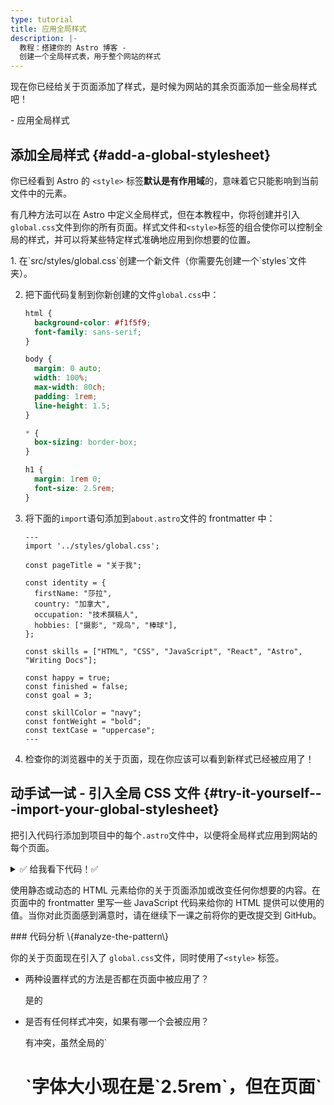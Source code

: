 ```yaml
---
type: tutorial
title: 应用全局样式
description: |-
  教程：搭建你的 Astro 博客 -
  创建一个全局样式表，用于整个网站的样式
---
```


现在你已经给关于页面添加了样式，是时候为网站的其余页面添加一些全局样式吧！

<PreCheck>
  - 应用全局样式
</PreCheck>

## 添加全局样式 \{#add-a-global-stylesheet\}

你已经看到 Astro 的 `<style>` 标签**默认是有作用域**的，意味着它只能影响到当前文件中的元素。

有几种方法可以在 Astro 中定义全局样式，但在本教程中，你将创建并引入`global.css`文件到你的所有页面。样式文件和`<style>`标签的组合使你可以控制全局的样式，并可以将某些特定样式准确地应用到你想要的位置。

<Steps>
1. 在`src/styles/global.css`创建一个新文件（你需要先创建一个`styles`文件夹）。

2. 把下面代码复制到你新创建的文件`global.css`中：

    ```css title="src/styles/global.css"
    html {
      background-color: #f1f5f9;
      font-family: sans-serif;
    }

    body {
      margin: 0 auto;
      width: 100%;
      max-width: 80ch;
      padding: 1rem;
      line-height: 1.5;
    }

    * {
      box-sizing: border-box;
    }

    h1 {
      margin: 1rem 0;
      font-size: 2.5rem;
    }
    ```

3. 将下面的`import`语句添加到`about.astro`文件的 frontmatter 中：

    ```astro title="src/pages/about.astro" ins={2}
    ---
    import '../styles/global.css';

    const pageTitle = "关于我";

    const identity = {
      firstName: "莎拉",
      country: "加拿大",
      occupation: "技术撰稿人",
      hobbies: ["摄影", "观鸟", "棒球"],
    };

    const skills = ["HTML", "CSS", "JavaScript", "React", "Astro", "Writing Docs"];

    const happy = true;
    const finished = false;
    const goal = 3;

    const skillColor = "navy";
    const fontWeight = "bold";
    const textCase = "uppercase";
    ---
    ```

4. 检查你的浏览器中的关于页面，现在你应该可以看到新样式已经被应用了！
</Steps>

<Box icon="puzzle-piece">

## 动手试一试 - 引入全局 CSS 文件 \{#try-it-yourself---import-your-global-stylesheet\}

把引入代码行添加到项目中的每个`.astro`文件中，以便将全局样式应用到网站的每个页面。

<details>
<summary>✅ 给我看下代码！✅</summary>

将以下引入代码添加到另外两个页面文件中：`src/pages/index.astro`和`src/pages/blog.astro`。

```astro title="src/pages/index.astro" ins={2}
---
import '../styles/global.css';
---
```
</details>
</Box>

使用静态或动态的 HTML 元素给你的关于页面添加或改变任何你想要的内容。在页面中的 frontmatter 里写一些 JavaScript 代码来给你的 HTML 提供可以使用的值。当你对此页面感到满意时，请在继续下一课之前将你的更改提交到 GitHub。

<Box icon="question-mark">
### 代码分析 \{#analyze-the-pattern\}

你的关于页面现在引入了 `global.css`文件，同时使用了`<style>` 标签。

- 两种设置样式的方法是否都在页面中被应用了？

    <p>
      <Spoiler>是的</Spoiler>
    </p>

- 是否有任何样式冲突，如果有哪一个会被应用？

    <p>
      <Spoiler>有冲突，虽然全局的`<h1>`字体大小现在是`2.5rem`，但在页面`<style>`标签中声明的`4rem`被优先应用到了当前页面上。</Spoiler>
    </p>

- 描述`global.css`和`<style>`如何协同工作。

    <p>
      <Spoiler>当在全局和页面的本地`<style>`标签中定义的样式冲突时，本地样式会覆盖全局样式。（但是，可能还涉及其他影响因素，因此经常性检查你的网站以确保应用了正确的样式！）</Spoiler>
    </p>

- 你会如何选择在页面中引入`global.css`文件还是使用`<style>`标签？

    <p>
      <Spoiler>如果你希望可以在整个网站范围内应用样式，你可以选择使用文件`global.css`。但是，如果你希望样式仅应用于单个`.astro`文件中的 HTML 内容，而会不影响站点上的其他元素，你可以选择`<style>`标签。</Spoiler>
    </p>

</Box>

<Box icon="check-list">

## 任务清单 \{#checklist\}

<Checklist>
- [ ] 我可以通过引入`.css`文件来应用全局样式。
</Checklist>
</Box>

### 相关资源 \{#resources\}

- [Astro 和 JSX 间的差异比较](/zh-cn/basics/astro-syntax/#differences-between-astro-and-jsx)
- [Astro `<style>` 标签](/zh-cn/guides/styling/#styling-in-astro)
- [Astro 里的 CSS 变量](/zh-cn/guides/styling/#css-variables)
